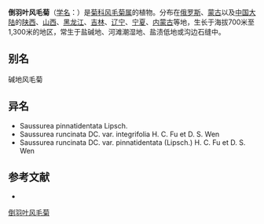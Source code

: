 {{Speciesbox
| name = 倒羽叶风毛菊
| status = 
| status_system = 
| image =
| genus = Saussurea
| species = runcinata
| authority = DC.
}}

'''倒羽叶风毛菊'''（[[学名|学名]]：{{lang|la|''Saussurea runcinata''}}）是[[菊科|菊科]][[风毛菊属|风毛菊属]]的植物。分布在[[俄罗斯|俄罗斯]]、[[蒙古|蒙古]]以及[[中国大陆|中国大陆]]的[[陕西|陕西]]、[[山西|山西]]、[[黑龙江|黑龙江]]、[[吉林|吉林]]、[[辽宁|辽宁]]、[[宁夏|宁夏]]、[[内蒙古|内蒙古]]等地，生长于海拔700米至1,300米的地区，常生于盐碱地、河滩潮湿地、盐渍低地或沟边石缝中。

== 别名 ==
碱地风毛菊

== 异名 ==
* Saussurea pinnatidentata Lipsch.
* Saussurea runcinata DC. var. integrifolia H. C. Fu et D. S. Wen
* Saussurea runcinata DC. var. pinnatidentata (Lipsch.) H. C. Fu et D. S. Wen

== 参考文献 ==
<div class="references-small">
* {{FRPS|倒羽叶风毛菊}}
</div>
{{Taxonbar|from=Q10888267}}

[[Category:风毛菊属|倒羽叶风毛菊]]


{{植物小作品}}